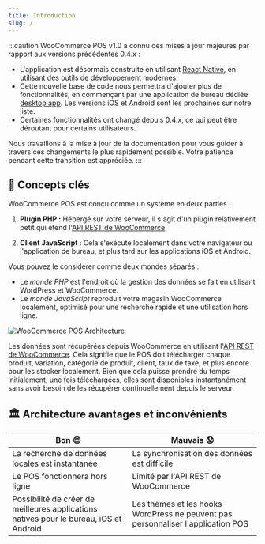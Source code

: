 ```yaml
---
title: Introduction
slug: /
---
```


:::caution
WooCommerce POS v1.0 a connu des mises à jour majeures par rapport aux versions précédentes 0.4.x :

- L'application est désormais construite en utilisant [React Native](https://reactnative.dev/), en utilisant des outils de développement modernes.
- Cette nouvelle base de code nous permettra d'ajouter plus de fonctionnalités, en commençant par une application de bureau dédiée [desktop app](https://github.com/wcpos/electron/releases). Les versions iOS et Android sont les prochaines sur notre liste.
- Certaines fonctionnalités ont changé depuis 0.4.x, ce qui peut être déroutant pour certains utilisateurs.

Nous travaillons à la mise à jour de la documentation pour vous guider à travers ces changements le plus rapidement possible. Votre patience pendant cette transition est appréciée.
:::

## 🔑 Concepts clés

WooCommerce POS est conçu comme un système en deux parties :

1. **Plugin PHP :** Hébergé sur votre serveur, il s'agit d'un plugin relativement petit qui étend l'[API REST de WooCommerce](https://woocommerce.github.io/woocommerce-rest-api-docs/).

2. **Client JavaScript :** Cela s'exécute localement dans votre navigateur ou l'application de bureau, et plus tard sur les applications iOS et Android.

Vous pouvez le considérer comme deux mondes séparés :

- Le _monde PHP_ est l'endroit où la gestion des données se fait en utilisant WordPress et WooCommerce.
- Le _monde JavaScript_ reproduit votre magasin WooCommerce localement, optimisé pour une recherche rapide et une utilisation hors ligne.

![WooCommerce POS Architecture](/img/php-js-worlds.png)

Les données sont récupérées depuis WooCommerce en utilisant l'[API REST de WooCommerce](https://woocommerce.github.io/woocommerce-rest-api-docs/). Cela signifie que le POS doit télécharger chaque produit, variation, catégorie de produit, client, taux de taxe, et plus encore pour les stocker localement.
Bien que cela puisse prendre du temps initialement, une fois téléchargées, elles sont disponibles instantanément sans avoir besoin de les récupérer continuellement depuis le serveur.

## 🏛️ Architecture avantages et inconvénients

| Bon 😊                                                            | Mauvais 😟                                                   |
| ------------------------------------------------------------------ | -------------------------------------------------------- |
| La recherche de données locales est instantanée                                    | La synchronisation des données est difficile                      |
| Le POS fonctionnera hors ligne                                              | Limité par l'API REST de WooCommerce                      |
| Possibilité de créer de meilleures applications natives pour le bureau, iOS et Android | Les thèmes et les hooks WordPress ne peuvent pas personnaliser l'application POS |
